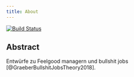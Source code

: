 ```yaml
---
title: About
---
```


[![Build Status](https://travis-ci.com/soztag/fgmbs.svg?token=VqJKxxUwxXFJyYyqJx7G&branch=master)](https://travis-ci.com/soztag/fgmbs)

## Abstract

Entwürfe zu Feelgood managern und bullshit jobs [@GraeberBullshitJobsTheory2018].
